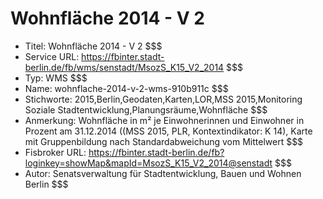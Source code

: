 # Wohnfläche 2014 - V 2
- Titel: Wohnfläche 2014 - V 2 $$$
- Service URL: https://fbinter.stadt-berlin.de/fb/wms/senstadt/MsozS_K15_V2_2014 $$$
- Typ: WMS $$$
- Name: wohnflache-2014-v-2-wms-910b911c $$$
- Stichworte: 2015,Berlin,Geodaten,Karten,LOR,MSS 2015,Monitoring Soziale Stadtentwicklung,Planungsräume,Wohnfläche $$$
- Anmerkung: Wohnfläche in m² je Einwohnerinnen und Einwohner in Prozent am 31.12.2014 ((MSS 2015, PLR, Kontextindikator: K 14), Karte mit Gruppenbildung nach Standardabweichung vom Mittelwert $$$
- Fisbroker URL: https://fbinter.stadt-berlin.de/fb?loginkey=showMap&mapId=MsozS_K15_V2_2014@senstadt $$$
- Autor: Senatsverwaltung für Stadtentwicklung, Bauen und Wohnen Berlin $$$
